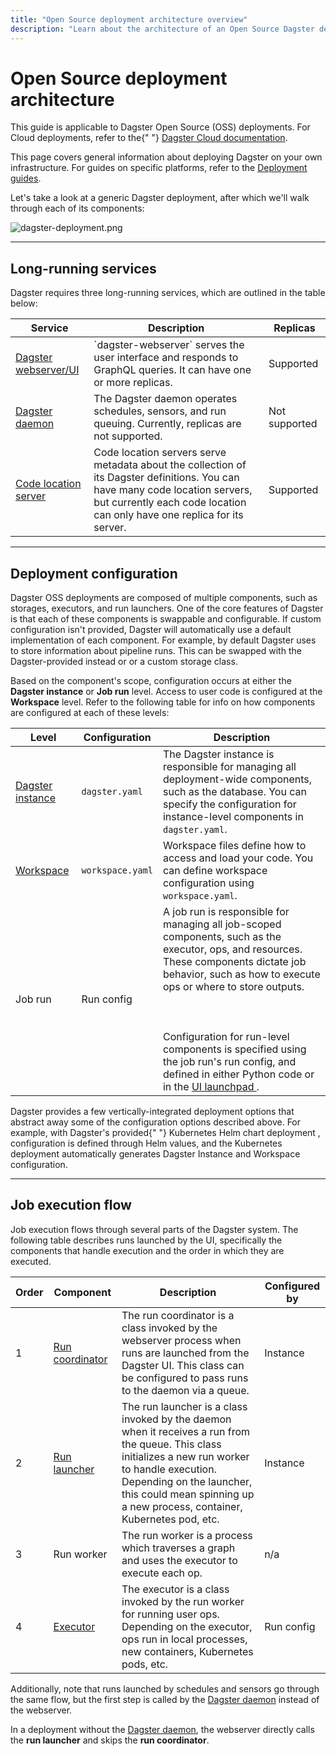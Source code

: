 ```yaml
---
title: "Open Source deployment architecture overview"
description: "Learn about the architecture of an Open Source Dagster deployment."
---
```


# Open Source deployment architecture

<Note>
  This guide is applicable to Dagster Open Source (OSS) deployments. For Cloud
  deployments, refer to the{" "}
  <a href="/dagster-cloud">Dagster Cloud documentation</a>.
</Note>

This page covers general information about deploying Dagster on your own infrastructure. For guides on specific platforms, refer to the [Deployment guides](/deployment/guides).

Let's take a look at a generic Dagster deployment, after which we'll walk through each of its components:

<!-- https://excalidraw.com/#json=4771198026121216,nmLfShZ_frrUPJTUxaeI5g -->

<Image
alt="dagster-deployment.png"
src="/images/deploying/dagster-deployment.png"
width={2986}
height={1106}
/>

---

## Long-running services

Dagster requires three long-running services, which are outlined in the table below:

<table
  className="table"
  style={{
    width: "100%",
  }}
>
  <thead>
    <tr>
      <th
        style={{
          width: "15%",
        }}
      >
        Service
      </th>
      <th>Description</th>
      <th
        style={{
          width: "15%",
        }}
      >
        Replicas
      </th>
    </tr>
  </thead>
  <tbody>
    <tr>
      <td>
        <a href="/concepts/webserver/ui">Dagster webserver/UI</a>
      </td>
      <td>
        `dagster-webserver` serves the user interface and responds to GraphQL
        queries. It can have one or more replicas.
      </td>
      <td>Supported</td>
    </tr>
    <tr>
      <td>
        <a href="/deployment/dagster-daemon">Dagster daemon</a>
      </td>
      <td>
        The Dagster daemon operates schedules, sensors, and run queuing.
        Currently, replicas are not supported.
      </td>
      <td>Not supported</td>
    </tr>
    <tr>
      <td>
        <a href="/concepts/code-locations">Code location server</a>
      </td>
      <td>
        Code location servers serve metadata about the collection of its Dagster
        definitions. You can have many code location servers, but currently each
        code location can only have one replica for its server.
      </td>
      <td>Supported</td>
    </tr>
  </tbody>
</table>

---

## Deployment configuration

Dagster OSS deployments are composed of multiple components, such as storages, executors, and run launchers. One of the core features of Dagster is that each of these components is swappable and configurable. If custom configuration isn't provided, Dagster will automatically use a default implementation of each component. For example, by default Dagster uses <PyObject module="dagster._core.storage.runs" object="SqliteRunStorage" /> to store information about pipeline runs. This can be swapped with the Dagster-provided <PyObject module="dagster_postgres" object="PostgresRunStorage"/> instead or or a custom storage class.

Based on the component's scope, configuration occurs at either the **Dagster instance** or **Job run** level. Access to user code is configured at the **Workspace** level. Refer to the following table for info on how components are configured at each of these levels:

<table
  className="table"
  style={{
    width: "100%",
  }}
>
  <thead>
    <tr>
      <th
        style={{
          width: "15%",
        }}
      >
        Level
      </th>
      <th
        style={{
          width: "15%",
        }}
      >
        Configuration
      </th>
      <th>Description</th>
    </tr>
  </thead>
  <tbody>
    <tr>
      <td>
        <a href="/deployment/dagster-instance">Dagster instance</a>
      </td>
      <td>
        <code>dagster.yaml</code>
      </td>
      <td>
        The Dagster instance is responsible for managing all deployment-wide
        components, such as the database. You can specify the configuration for
        instance-level components in <code>dagster.yaml</code>.
      </td>
    </tr>
    <tr>
      <td>
        <a href="/concepts/code-locations/workspace-files">Workspace</a>
      </td>
      <td>
        <code>workspace.yaml</code>
      </td>
      <td>
        Workspace files define how to access and load your code. You can define
        workspace configuration using <code>workspace.yaml</code>.
      </td>
    </tr>
    <tr>
      <td>Job run</td>
      <td>Run config</td>
      <td>
        A job run is responsible for managing all job-scoped components, such as
        the executor, ops, and resources. These components dictate job behavior,
        such as how to execute ops or where to store outputs.
        <br></br>
        <br></br>
        Configuration for run-level components is specified using the job run's run
        config, and defined in either Python code or in the <a href="/concepts/webserver/ui#launchpad">
          UI launchpad
        </a>.
      </td>
    </tr>
  </tbody>
</table>

<Note>
  Dagster provides a few vertically-integrated deployment options that abstract
  away some of the configuration options described above. For example, with
  Dagster's provided{" "}
  <Link href="/deployment/guides/kubernetes/deploying-with-helm">
    Kubernetes Helm chart deployment
  </Link>
  , configuration is defined through Helm values, and the Kubernetes deployment automatically
  generates Dagster Instance and Workspace configuration.
</Note>

---

## Job execution flow

Job execution flows through several parts of the Dagster system. The following table describes runs launched by the UI, specifically the components that handle execution and the order in which they are executed.

<table
  className="table"
  style={{
    width: "100%",
  }}
>
  <thead>
    <tr>
      <th
        style={{
          width: "5%",
        }}
      >
        Order
      </th>
      <th
        style={{
          width: "15%",
        }}
      >
        Component
      </th>
      <th>Description</th>
      <th
        style={{
          width: "15%",
        }}
      >
        Configured by
      </th>
    </tr>
  </thead>
  <tbody>
    <tr>
      <td>1</td>
      <td>
        <a href="/deployment/run-coordinator">Run coordinator</a>
      </td>
      <td>
        The run coordinator is a class invoked by the webserver process when
        runs are launched from the Dagster UI. This class can be configured to
        pass runs to the daemon via a queue.
      </td>
      <td>Instance</td>
    </tr>
    <tr>
      <td>2</td>
      <td>
        <a href="/deployment/run-launcher">Run launcher</a>
      </td>
      <td>
        The run launcher is a class invoked by the daemon when it receives a run
        from the queue. This class initializes a new run worker to handle
        execution. Depending on the launcher, this could mean spinning up a new
        process, container, Kubernetes pod, etc.
      </td>
      <td>Instance</td>
    </tr>
    <tr>
      <td>3</td>
      <td>Run worker</td>
      <td>
        The run worker is a process which traverses a graph and uses the
        executor to execute each op.
      </td>
      <td>n/a</td>
    </tr>
    <tr>
      <td>4</td>
      <td>
        <a href="/deployment/executors">Executor</a>
      </td>
      <td>
        The executor is a class invoked by the run worker for running user ops.
        Depending on the executor, ops run in local processes, new containers,
        Kubernetes pods, etc.
      </td>
      <td>Run config</td>
    </tr>
  </tbody>
</table>

Additionally, note that runs launched by schedules and sensors go through the same flow, but the first step is called by the [Dagster daemon](/deployment/dagster-daemon) instead of the webserver.

In a deployment without the [Dagster daemon](/deployment/dagster-daemon), the webserver directly calls the **run launcher** and skips the **run coordinator**.
